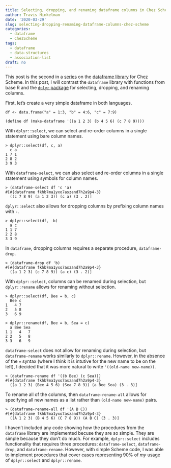 ```yaml
---
title: Selecting, dropping, and renaming dataframe columns in Chez Scheme
author: Travis Hinkelman
date: '2020-03-29'
slug: selecting-dropping-renaming-dataframe-columns-chez-scheme
categories:
  - dataframe
  - ChezScheme
tags:
  - dataframe
  - data-structures
  - association-list
draft: no
---
```


This post is the second in a [series](/categories/dataframe/) on the [dataframe library](https://hinkelman.github.io/dataframe/) for Chez Scheme. In this post, I will contrast the `dataframe` library with functions from base R and the [`dplyr` package](https://dplyr.tidyverse.org) for selecting, dropping, and renaming columns.

First, let's create a very simple dataframe in both languages.

```
df <- data.frame("a" = 1:3, "b" = 4:6, "c" = 7:9)

(define df (make-dataframe '((a 1 2 3) (b 4 5 6) (c 7 8 9))))
```

With `dplyr::select`, we can select and re-order columns in a single statement using bare column names.

```
> dplyr::select(df, c, a)
  c a
1 7 1
2 8 2
3 9 3
```

With `dataframe-select`, we can also select and re-order columns in a single statement using symbols for column names.

```
> (dataframe-select df 'c 'a)
#[#{dataframe fkhb7ma1yxo7aszand7h2a9p4-3}
  ((c 7 8 9) (a 1 2 3)) (c a) (3 . 2)]
```

`dplyr::select` also allows for dropping columns by prefixing column names with `-`.

```
> dplyr::select(df, -b)
  a c
1 1 7
2 2 8
3 3 9
```

In `dataframe`, dropping columns requires a separate procedure, `dataframe-drop`.

```
> (dataframe-drop df 'b)
#[#{dataframe fkhb7ma1yxo7aszand7h2a9p4-3}
  ((a 1 2 3) (c 7 8 9)) (a c) (3 . 2)]
```

With `dplyr::select`, columns can be renamed during selection, but `dplyr::rename` allows for renaming without selection.

```
> dplyr::select(df, Bee = b, c)
  Bee c
1   4 7
2   5 8
3   6 9

> dplyr::rename(df, Bee = b, Sea = c)
  a Bee Sea
1 1   4   7
2 2   5   8
3 3   6   9
```

`dataframe-select` does not allow for renaming during selection, but `dataframe-rename` works similarly to `dplyr::rename`. However, in the absence of the `=` syntax (where I think it is intutive for the new name to be on the left), I decided that it was more natural to write `'((old-name new-name))`. 

```
> (dataframe-rename df '((b Bee) (c Sea)))
#[#{dataframe fkhb7ma1yxo7aszand7h2a9p4-3}
  ((a 1 2 3) (Bee 4 5 6) (Sea 7 8 9)) (a Bee Sea) (3 . 3)]
```

To rename all of the columns, then `dataframe-rename-all` allows for specifying all new names as a list rather than `(old-name new-name)` pairs. 

```
> (dataframe-rename-all df '(A B C))
#[#{dataframe fkhb7ma1yxo7aszand7h2a9p4-3}
  ((A 1 2 3) (B 4 5 6) (C 7 8 9)) (A B C) (3 . 3)]
```

I haven't included any code showing how the procedures from the `dataframe` library are implemented becuse they are so simple. They are simple because they don't do much. For example, `dplyr::select` includes functionality that requires three procedures: `dataframe-select`, `dataframe-drop`, and `dataframe-rename`. However, with simple Scheme code, I was able to implement procedures that cover cases representing 90% of *my* usage of `dplyr::select` and `dplyr::rename`.

